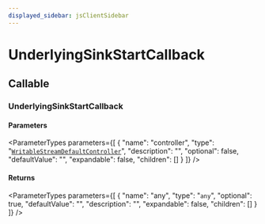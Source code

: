```yaml
---
displayed_sidebar: jsClientSidebar
---
```



# UnderlyingSinkStartCallback

## Callable

### UnderlyingSinkStartCallback

#### Parameters

<ParameterTypes parameters={[
  {
    "name": "controller",
    "type": "[`WritableStreamDefaultController`](../../modules/internal.mdx#writablestreamdefaultcontroller)",
    "description": "",
    "optional": false,
    "defaultValue": "",
    "expandable": false,
    "children": []
  }
]} />

#### Returns

<ParameterTypes parameters={[
  {
    "name": "any",
    "type": "`any`",
    "optional": true,
    "defaultValue": "",
    "description": "",
    "expandable": false,
    "children": []
  }
]} />
